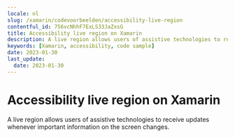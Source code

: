 ```yaml
---
locale: nl
slug: /xamarin/codevoorbeelden/accessibility-live-region
contentful_id: 756vcNhhF7ExLS33JaZxsG
title: Accessibility live region on Xamarin
description: A live region allows users of assistive technologies to receive updates whenever important information on the screen changes.
keywords: [Xamarin, accessibility, code sample]
date: 2023-01-30
last_update:
  date: 2023-01-30
---
```


# Accessibility live region on Xamarin

A live region allows users of assistive technologies to receive updates whenever important information on the screen changes.

<CodeSample id="accessibility-live-region" platform="xamarin" locale="nl"/>
